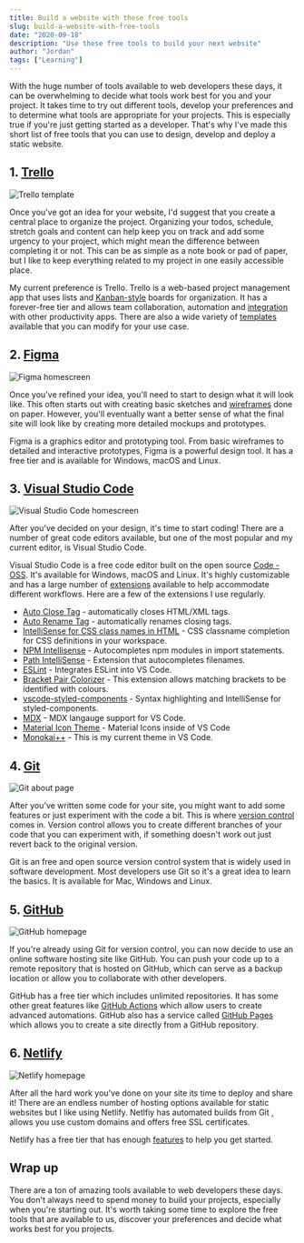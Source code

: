 ```yaml
---
title: Build a website with these free tools
slug: build-a-website-with-free-tools
date: "2020-09-18"
description: "Use these free tools to build your next website"
author: "Jordan"
tags: ["Learning"]
---
```


With the huge number of tools available to web developers these days, it can be overwhelming to decide what tools work best for you and your project. It takes time to try out different tools, develop your preferences and to determine what tools are appropriate for your projects. This is especially true if you're just getting started as a developer. That's why I've made this short list of free tools that you can use to design, develop and deploy a static website.

## 1. [Trello](https://trello.com)

![Trello template](trello-image.jpg)

Once you've got an idea for your website, I'd suggest that you create a central place to organize the project. Organizing your todos, schedule, stretch goals and content can help keep you on track and add some urgency to your project, which might mean the difference between completing it or not. This can be as simple as a note book or pad of paper, but I like to keep everything related to my project in one easily accessible place.

My current preference is Trello. Trello is a web-based project management app that uses lists and [Kanban-style](<https://en.wikipedia.org/wiki/Kanban_(development)>) boards for organization. It has a forever-free tier and allows team collaboration, automation and [integration](https://trello.com/power-ups) with other productivity apps. There are also a wide variety of [templates](https://trello.com/templates) available that you can modify for your use case.

## 2. [Figma](https://www.figma.com/)

![Figma homescreen](figma-image.jpg)

Once you've refined your idea, you'll need to start to design what it will look like. This often starts out with creating basic sketches and [wireframes](https://en.wikipedia.org/wiki/Website_wireframe) done on paper. However, you'll eventually want a better sense of what the final site will look like by creating more detailed mockups and prototypes.

Figma is a graphics editor and prototyping tool. From basic wireframes to detailed and interactive prototypes, Figma is a powerful design tool. It has a free tier and is available for Windows, macOS and Linux.

## 3. [Visual Studio Code](https://code.visualstudio.com/)

![Visual Studio Code homescreen](vscode-image.jpg)

After you've decided on your design, it's time to start coding! There are a number of great code editors available, but one of the most popular and my current editor, is Visual Studio Code.

Visual Studio Code is a free code editor built on the open source [Code - OSS](https://github.com/microsoft/vscode/blob/master/README.md). It's available for Windows, macOS and Linux. It's highly customizable and has a large number of [extensions](https://code.visualstudio.com/docs/editor/extension-gallery) available to help accommodate different workflows. Here are a few of the extensions I use regularly.

- [Auto Close Tag](https://marketplace.visualstudio.com/items?itemName=formulahendry.auto-close-tag) - automatically closes HTML/XML tags.
- [Auto Rename Tag](https://marketplace.visualstudio.com/items?itemName=formulahendry.auto-rename-tag) - automatically renames closing tags.
- [IntelliSense for CSS class names in HTML](https://marketplace.visualstudio.com/items?itemName=Zignd.html-css-class-completion) - CSS classname completion for CSS definitions in your workspace.
- [NPM Intellisense](https://marketplace.visualstudio.com/items?itemName=christian-kohler.npm-intellisense) - Autocompletes npm modules in import statements.
- [Path IntelliSense](https://marketplace.visualstudio.com/items?itemName=christian-kohler.path-intellisense) - Extension that autocompletes filenames.
- [ESLint](https://marketplace.visualstudio.com/items?itemName=dbaeumer.vscode-eslint) - Integrates ESLint into VS Code.
- [Bracket Pair Colorizer](https://marketplace.visualstudio.com/items?itemName=coenraads.bracket-pair-colorizer) - This extension allows matching brackets to be identified with colours.
- [vscode-styled-components](https://marketplace.visualstudio.com/items?itemName=jpoissonnier.vscode-styled-components) - Syntax highlighting and IntelliSense for styled-components.
- [MDX](https://marketplace.visualstudio.com/items?itemName=silvenon.mdx) - MDX langauge support for VS Code.
- [Material Icon Theme](https://marketplace.visualstudio.com/items?itemName=PKief.material-icon-theme) - Material Icons inside of VS Code
- [Monokai++](https://marketplace.visualstudio.com/items?itemName=dcasella.monokai-plusplus) - This is my current theme in VS Code.

## 4. [Git](https://git-scm.com/)

![Git about page](git-image.jpg)

After you've written some code for your site, you might want to add some features or just experiment with the code a bit. This is where [version control](https://git-scm.com/video/what-is-version-control) comes in. Version control allows you to create different branches of your code that you can experiment with, if something doesn't work out just revert back to the original version.

Git is an free and open source version control system that is widely used in software development. Most developers use Git so it's a great idea to learn the basics. It is available for Mac, Windows and Linux.

## 5. [GitHub](https://github.com/)

![GitHub homepage](github-image.jpg)

If you're already using Git for version control, you can now decide to use an online software hosting site like GitHub. You can push your code up to a remote repository that is hosted on GitHub, which can serve as a backup location or allow you to collaborate with other developers.

GitHub has a free tier which includes unlimited repositories. It has some other great features like [GitHub Actions](https://github.com/marketplace?type=actions) which allow users to create advanced automations. GitHub also has a service called [GitHub Pages](https://pages.github.com/) which allows you to create a site directly from a GitHub repository.

## 6. [Netlify](https://www.netlify.com/)

![Netlify homepage](netlify-image.jpg)

After all the hard work you've done on your site its time to deploy and share it! There are an endless number of hosting options available for static websites but I like using Netlify. Netlfiy has automated builds from Git , allows you use custom domains and offers free SSL certificates.

Netlify has a free tier that has enough [features](https://www.netlify.com/pricing/#features) to help you get started.

## Wrap up

There are a ton of amazing tools available to web developers these days. You don't always need to spend money to build your projects, especially when you're starting out. It's worth taking some time to explore the free tools that are available to us, discover your preferences and decide what works best for you projects.
